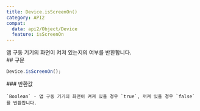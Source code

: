 ```yaml
---
title: Device.isScreenOn()
category: API2
compat:
  data: api2/Object/Device
  feature: isScreenOn
---
```


<Section>
  앱 구동 기기의 화면이 켜져 있는지의 여부를 반환합니다.
</Section>
<Section>
  ## 구문

  ~~~js
  Device.isScreenOn();
  ~~~

  <Section>
    ### 반환값

    `Boolean` - 앱 구동 기기의 화면이 켜져 있을 경우 `true`, 꺼져 있을 경우 `false`를 반환합니다.
  </Section>
</Section>